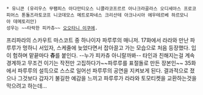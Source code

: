  * 유니콘 (유리우스 무팸피스 아다만티오스 니콜라코프르르 아나크라골라스 오디세아스 프로코피어스 톤돌즈라토코프 니코데모스 메트로파네스 크리산테 아크나시아 에우테르베 하르모니아 데메토리안)
 성우는 ~~타락한 피카츄~~ [[오오타니 이쿠에]].

프리파라의 스카우트 마스코트 중 하나이자 파루루의 매니저. 17화에서 라라와 만난 파루루가 멍하니 서있자, 스케줄에 늦었다면서 잡아끌고 가는 모습으로 처음 등장했다. 입이 험하며 맡끝마다 '''츄'''를 붙인다. --누가 피카츄 아니랄까봐-- 타인과 친해지는걸 계속 경계하고 무조건 이기는 작전만 고집하다가~~파루루를 표절돌로 만든 장본인~~ 35화에서 파루루의 설득으로 스스로 일어선 파루루의 공연을 지켜보게 된다. 결과적으로 졌으나 그것보다 갑자기 불길한 예감을 느끼고 파루루가 라라와 토모티켓을 교환하는것을 막으려고 하는데...

